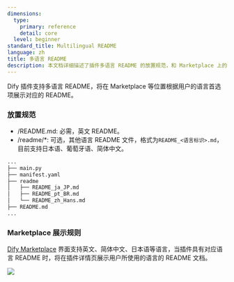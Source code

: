 ```yaml
---
dimensions:
  type:
    primary: reference
    detail: core
  level: beginner
standard_title: Multilingual README
language: zh
title: 多语言 README
description: 本文档详细描述了插件多语言 README 的放置规范，和 Marketplace 上的展示规则。
---
```


Dify 插件支持多语言 README，将在 Marketplace 等位置根据用户的语言首选项展示对应的 README。

### 放置规范

- /README.md: 必需，英文 README。
- /readme/*: 可选，其他语言 README 文件，格式为`README_<语言标识>.md`，目前支持日本语、葡萄牙语、简体中文。

```bash
...
├── main.py
├── manifest.yaml
├── readme
│   ├── README_ja_JP.md
│   ├── README_pt_BR.md
│   └── README_zh_Hans.md
├── README.md
...
```

### Marketplace 展示规则

[Dify Marketplace](https://marketplace.dify.ai) 界面支持英文、简体中文、日本语等语言，当插件具有对应语言 README 时，将在插件详情页展示用户所使用的语言的 README 文档。

![](path-to-zoom-ja_JP-details-page)